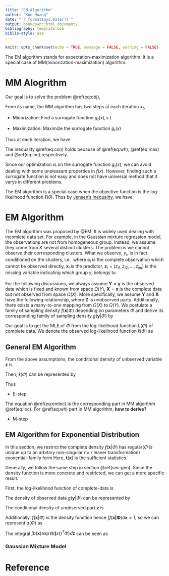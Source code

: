 ```yaml
---
title: "EM Algorithm"
author: "Kun Huang"
date: "`r format(Sys.Date())`"
output: bookdown::html_document2
bibliography: template.bib
biblio-style: asa
---
```


```r
knitr::opts_chunk$set(echo = TRUE, message = FALSE, warning = FALSE)
```

The EM algorithm stands for expectation-maximization algorithm. It is a special case of MM(minorization-maximization) algorithm.

# MM Alogrithm

Our goal is to solve the problem \@ref(eq:obj),
\begin{equation}
x^* = \arg\max f(x)
(\#eq:obj)
\end{equation}

From its name, the MM algorithm has two steps at each iteration $x_{t}$,

- Minorization: Find a surrogate function $g_t(x), s.t.$

\begin{equation}
g_t(x)\leq f(x),
(\#eq:wh)
\end{equation}

\begin{align}
g_t(x_t) = f(x_t)
(\#eq:loc)
\end{align}

- Maximization: Maximize the surrogate function $g_t(x)$

\begin{equation}
x_{t+1} = \arg\max g_t(x)
(\#eq:max)
\end{equation}

Thus at each iteration, we have 
\begin{equation}
f(x_{t+1})\geq g_t(x_{t+1})\geq g_t(x_t) = f(x_t)
(\#eq:con)
\end{equation}

The inequality \@ref(eq:con) holds because of \@ref(eq:wh), \@ref(eq:max) and \@ref(eq:loc) respectively. 

Since our optimization is on the surrogate function $g_t(x)$, we can avoid dealing with some unpleasant properties in $f(x)$. However, finding such a surrogate function is not easy and does not have universal method that it varys in different problems. 

The EM algorithm is a special case when the objective function is the log-likelihood function $\ell(\theta)$. Thus by [Jensen's inequality](https://en.wikipedia.org/wiki/Jensen%27s_inequality), we have 
\begin{equation}
f(E(X))\geq E(f(X))
(\#eq:jensen)
\end{equation}


# EM Algorithm

The EM algorithm was proposed by @EM. It is widely used dealing with incomlete data set. For example, in the Gaussian mixture regression model, the observations are not from homogeneous group. Instead, we assume they come from $K$ several distinct clusters. The problem is we cannot observe their corresponding clusters. What we observe, $y_i$, is in fact conditioned on the clusters, i.e. \begin{equation}
y_i = \mathbf{c}_i | (\mathbf{X} = \mathbf{x}_i,\mathbf{Z}=\mathbf{z}_i)
(\#eq:yi)
\end{equation}
where $\mathbf{c}_i$ is the complete observation which cannot be observed directly, $\mathbf{x}_i$ is the predictor, $\mathbf{z}_i = \left(z_{i 1}, z_{i 2}, \ldots, z_{i m}\right)$ is the missing variable indicating which group $y_i$ belongs to. 

For the following discussions, we always assume $\mathbf{Y}=\mathbf{y}$ is the observed data which is fixed and known from space $\Omega(Y)$, $\mathbf{X} = \mathbf{x}$ is the complete data but not observed from space $\Omega(X)$. More specifically, we assume $\mathbf{Y}$ and $\mathbf{X}$ have the following relationship,
\begin{equation}
\mathbf{Y} = \mathbf{X}\ |\ \mathbf{Z}
(\#eq:cond)
\end{equation}
where $\mathbf{Z}$ is unobserved parts.
Additionally, there exists a many-to-one mapping from $\Omega(X)$ to $\Omega(Y)$.  We postulate a family of sampling density $f(\mathbf{x}|\Phi)$ depending on parameters $\Phi$ and derive its corresponding family of sampling density $g(\mathbf{y}|\Phi)$ by 
\begin{equation}
g(\mathbf{y}|\Phi) = \int f(\mathbf{x}|\Phi) d\mathbf{z}
(\#eq:int)
\end{equation}

Our goal is to get the MLE of $\Phi$ from the log-likelihood function $L(\Phi)$ of complete data. We denote the observed log-likelihood function $\ell(\Phi)$ as 
\begin{equation}
\ell(\Phi) = \log g(\mathbf{y}|\Phi)
(\#eq:ell)
\end{equation}

## General EM Algorithm {#sec:gen}

From the above assumptions, the conditional density of unbserved variable $\mathbf{z}$ is 

\begin{equation}
c(\mathbf{z}|\Phi) = \frac{f(\mathbf{x}|\Phi)}{g(\mathbf{y|\Phi})}
(\#eq:dc)
\end{equation}

Then, $\ell(\Phi)$ can be represented by 
\begin{align}
\ell(\Phi) &= \log\frac{f(\mathbf{x}|\Phi)}{c(\mathbf{z}|\Phi)}\\
& = \log f(\mathbf{x}|\Phi) - \log c(\mathbf{z}|\Phi)
(\#eq:ellfc)
\end{align}

Thus
\begin{equation}
L(\Phi) = \log f(\mathbf{x}|\Phi) = \ell(\Phi) + \log c(\mathbf{z}|\Phi)
(\#eq:L)
\end{equation}

- E-step

\begin{align}
E[L(\Phi)] &= E[\ell(\Phi) + \log c(\mathbf{z}|\Phi)]\\
&=\ell(\Phi) + E[\log c(\mathbf{z}|\Phi)]\\
(\#eq:emloc)
\end{align}
The equation \@ref(eq:emloc) is the corresponding part in MM algorithm \@ref(eq:loc). For \@ref(eq:wh) part in MM algorithm, **how to derive?**

- M-step


## EM Algorithm for Exponential Distribution

In this section, we restrict the complete density $f(\mathbf{x}|\Phi)$ has regular($\Phi$ is unique up to an arbitary non-singular $r\times r$ leaner transformation) exonential-family form
\begin{equation}
f(\mathbf{x}|\Phi) = b(\mathbf{x})\exp(\mathbf{t}(\mathbf{x}))^T\Phi/a(\Phi)\\
\Phi, \mathbf{t}(\mathbf{x})\in\mathbb{R}^r
\end{equation}
Here, $\mathbf{t}(\mathbf{x})$ is the sufficient statistics. 

Generally, we follow the same step in section \@ref(sec:gen). Since the density function is more concrete and restricted, we can get a more specific result.

First, the log-likelihood function of complete-data is 
\begin{equation}
L(\Phi)= \log b(\mathbf{x}) +\mathbf{t}(\mathbf{x})^T\Phi - \log a(\Phi)
(\#eq:Lexp)
\end{equation}

The density of observed data $g(\mathbf{y}|\Phi)$ can be represented by 
\begin{equation}
g(\mathbf{y}|\Phi) = \frac{\int b(\mathbf{x})\exp(\mathbf{t}(\mathbf x)^T\Phi)d\mathbf{z}}{a(\Phi)}
\end{equation}

The conditional density of unobserved part $\mathbf{z}$ is 
\begin{equation}
c(\mathbf{z}|\Phi) = \frac{b(\mathbf{x})\exp(\mathbf{t}(\mathbf x)^T\Phi)}{\int b(\mathbf{x})\exp(\mathbf{t}(\mathbf(x))^T\Phi)d\mathbf{z}}
\end{equation}

Additionally, $f(\mathbf{x}|\Phi)$ is the density function hence $\int f(\mathbf{x|\Phi})d\mathbf{x} = 1$, so we can represent $a(\Phi)$ as 
\begin{equation}
a(\Phi) = \int b(\mathbf{x})\exp(\mathbf{t}(\mathbf x)^T\Phi)d\mathbf{x}
\end{equation}

The integral $\int b(\mathbf{x})\exp(\mathbf{t}(\mathbf(x))^T\Phi)d\mathbf{z}$ can be seen as 
\begin{equation}
a(\Phi|\mathbf{y}) = \int b(\mathbf{x})\exp(\mathbf{t}(\mathbf(x))^T\Phi)d\mathbf{z}
\end{equation}



### Gaussian Mixture Model

# Reference {-}
